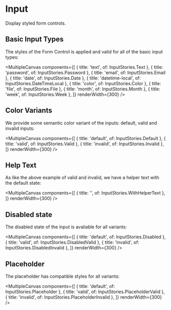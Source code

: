 
<Meta of={InputStories} />

# Input

Display styled form controls.

## Basic Input Types

The styles of the Form Control is applied and valid for all of the basic input types:

<MultipleCanvas
  components={[
    { title: 'text', of: InputStories.Text },
    { title: 'password', of: InputStories.Password },
    { title: 'email', of: InputStories.Email },
    { title: 'date', of: InputStories.Date },
    { title: 'datetime-local', of: InputStories.DateTimeLocal },
    { title: 'color', of: InputStories.Color },
    { title: 'file', of: InputStories.File },
    { title: 'month', of: InputStories.Month },
    { title: 'week', of: InputStories.Week },
  ]}
  renderWidth={300}
/>

## Color Variants

We provide some semantic color variant of the inputs: default, valid and invalid inputs:

<MultipleCanvas
  components={[
    { title: 'default', of: InputStories.Default },
    { title: 'valid', of: InputStories.Valid },
    { title: 'invalid', of: InputStories.Invalid },
  ]}
  renderWidth={300}
/>

## Help Text

As like the above example of valid and invalid, we have a helper text with the default state:

<MultipleCanvas
  components={[
    { title: '', of: InputStories.WithHelperText },
  ]}
  renderWidth={300}
/>

## Disabled state

The disabled state of the input is avaliable for all variants:

<MultipleCanvas
  components={[
    { title: 'default', of: InputStories.Disabled },
    { title: 'valid', of: InputStories.DisabledValid },
    { title: 'invalid', of: InputStories.DisabledInvalid },
  ]}
  renderWidth={300}
/>

## Placeholder

The placeholder has compatible styles for all variants:

<MultipleCanvas
  components={[
    { title: 'default', of: InputStories.Placeholder },
    { title: 'valid', of: InputStories.PlaceholderValid },
    { title: 'invalid', of: InputStories.PlaceholderInvalid },
  ]}
  renderWidth={300}
/>
